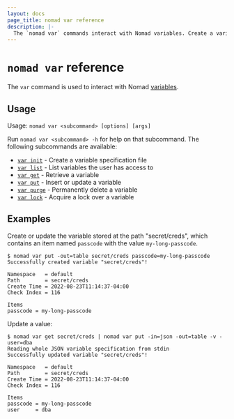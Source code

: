 ```yaml
---
layout: docs
page_title: nomad var reference
description: |-
  The `nomad var` commands interact with Nomad variables. Create a variable specification file. Insert, update, delete, or acquire a lock over a variable. Fetch and list variables.
---
```


# `nomad var` reference

The `var` command is used to interact with Nomad [variables].

## Usage

Usage: `nomad var <subcommand> [options] [args]`

Run `nomad var <subcommand> -h` for help on that subcommand. The following
subcommands are available:

- [`var init`][init] - Create a variable specification file
- [`var list`][list] - List variables the user has access to
- [`var get`][get] - Retrieve a variable
- [`var put`][put] - Insert or update a variable
- [`var purge`][purge] - Permanently delete a variable
- [`var lock`][lock] - Acquire a lock over a variable

## Examples

Create or update the variable stored at the path "secret/creds", which contains
an item named `passcode` with the value `my-long-passcode`.

```shell-session
$ nomad var put -out=table secret/creds passcode=my-long-passcode
Successfully created variable "secret/creds"!

Namespace   = default
Path        = secret/creds
Create Time = 2022-08-23T11:14:37-04:00
Check Index = 116

Items
passcode = my-long-passcode
```

Update a value:
```shell-session
$ nomad var get secret/creds | nomad var put -in=json -out=table -v - user=dba
Reading whole JSON variable specification from stdin
Successfully updated variable "secret/creds"!

Namespace   = default
Path        = secret/creds
Create Time = 2022-08-23T11:14:37-04:00
Check Index = 116

Items
passcode = my-long-passcode
user     = dba
```

[variables]: /nomad/docs/concepts/variables
[init]: /nomad/docs/commands/var/init
[get]: /nomad/docs/commands/var/get
[list]: /nomad/docs/commands/var/list
[put]: /nomad/docs/commands/var/put
[purge]: /nomad/docs/commands/var/purge
[lock]: /nomad/docs/commands/var/lock
